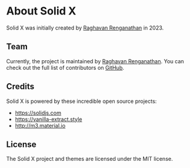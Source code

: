# About Solid X

Solid X was initially created by [Raghavan Renganathan](https://github.com/raghavan-renganathan) in 2023.

## Team

Currently, the project is maintained by [Raghavan Renganathan](https://github.com/raghavan-renganathan).
You can check out the full list of contributors on [GitHub](https://github.com/solidxjs/solid-x/graphs/contributors).

## Credits

Solid X is powered by these incredible open source projects:

- https://solidjs.com
- https://vanilla-extract.style
- http://m3.material.io

## License

The Solid X project and themes are licensed under the MIT license.
